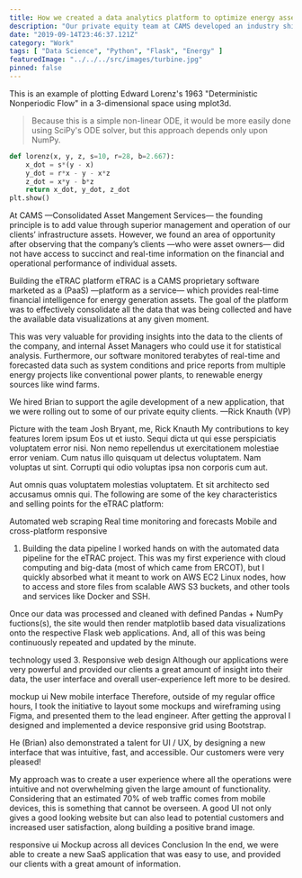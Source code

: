 ```yaml
---
title: How we created a data analytics platform to optimize energy assets
description: "Our private equity team at CAMS developed an industry shifting energy data monitoring application used by fortune 500 companies."
date: "2019-09-14T23:46:37.121Z"
category: "Work"
tags: [ "Data Science", "Python", "Flask", "Energy" ]
featuredImage: "../../../src/images/turbine.jpg"
pinned: false
---
```

This is an example of plotting Edward Lorenz's 1963 "Deterministic Nonperiodic Flow" in a 3-dimensional space using mplot3d.

> Because this is a simple non-linear ODE, it would be more easily done using SciPy's ODE solver, but this approach depends only upon NumPy. 

```python
def lorenz(x, y, z, s=10, r=28, b=2.667):
    x_dot = s*(y - x)
    y_dot = r*x - y - x*z
    z_dot = x*y - b*z
    return x_dot, y_dot, z_dot
plt.show()
```

At CAMS —Consolidated Asset Mangement Services— the founding principle is to add value through superior management and operation of our clients’ infrastructure assets. However, we found an area of opportunity after observing that the company’s clients —who were asset owners— did not have access to succinct and real-time information on the financial and operational performance of individual assets.

Building the eTRAC platform
eTRAC is a CAMS proprietary software marketed as a (PaaS) —platform as a service— which provides real-time financial intelligence for energy generation assets. The goal of the platform was to effectively consolidate all the data that was being collected and have the available data visualizations at any given moment.

This was very valuable for providing insights into the data to the clients of the company, and internal Asset Managers who could use it for statistical analysis. Furthermore, our software monitored terabytes of real-time and forecasted data such as system conditions and price reports from multiple energy projects like conventional power plants, to renewable energy sources like wind farms.

We hired Brian to support the agile development of a new application, that we were rolling out to some of our private equity clients. —Rick Knauth (VP)

Picture with the team
Josh Bryant, me, Rick Knauth
My contributions to key features
lorem ipsum Eos ut et iusto. Sequi dicta ut qui esse perspiciatis voluptatem error nisi. Non nemo repellendus ut exercitationem molestiae error veniam. Cum natus illo quisquam ut delectus voluptatem. Nam voluptas ut sint. Corrupti qui odio voluptas ipsa non corporis cum aut.

Aut omnis quas voluptatem molestias voluptatem. Et sit architecto sed accusamus omnis qui. The following are some of the key characteristics and selling points for the eTRAC platform:

Automated web scraping
Real time monitoring and forecasts
Mobile and cross-platform responsive
1. Building the data pipeline
I worked hands on with the automated data pipeline for the eTRAC project. This was my first experience with cloud computing and big-data (most of which came from ERCOT), but I quickly absorbed what it meant to work on AWS EC2 Linux nodes, how to access and store files from scalable AWS S3 buckets, and other tools and services like Docker and SSH.

Once our data was processed and cleaned with defined Pandas + NumPy fuctions(s), the site would then render matplotlib based data visualizations onto the respective Flask web applications. And, all of this was being continuously repeated and updated by the minute.

technology used
3. Responsive web design
Although our applications were very powerful and provided our clients a great amount of insight into their data, the user interface and overall user-experience left more to be desired.

mockup ui
New mobile interface
Therefore, outside of my regular office hours, I took the initiative to layout some mockups and wireframing using Figma, and presented them to the lead engineer. After getting the approval I designed and implemented a device responsive grid using Bootstrap.

He (Brian) also demonstrated a talent for UI / UX, by designing a new interface that was intuitive, fast, and accessible. Our customers were very pleased!

My approach was to create a user experience where all the operations were intuitive and not overwhelming given the large amount of functionality. Considering that an estimated 70% of web traffic comes from mobile devices, this is something that cannot be overseen. A good UI not only gives a good looking website but can also lead to potential customers and increased user satisfaction, along building a positive brand image.

responsive ui
Mockup across all devices
Conclusion
In the end, we were able to create a new SaaS application that was easy to use, and provided our clients with a great amount of information.
